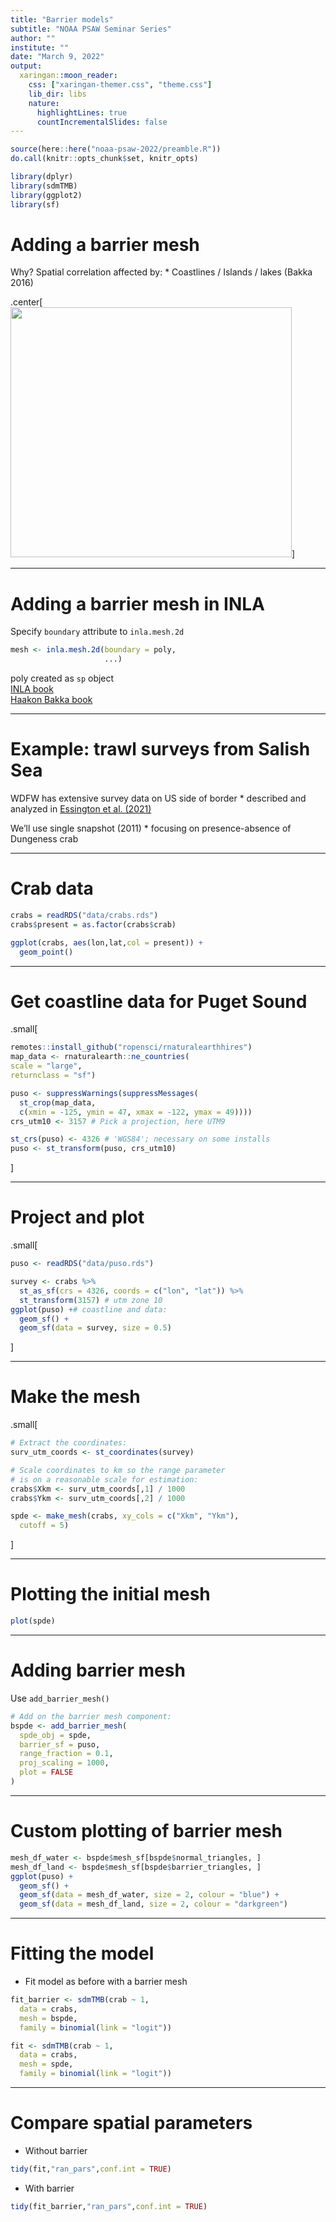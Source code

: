 ```yaml
---
title: "Barrier models"
subtitle: "NOAA PSAW Seminar Series"
author: ""
institute: ""
date: "March 9, 2022"
output:
  xaringan::moon_reader:
    css: ["xaringan-themer.css", "theme.css"]
    lib_dir: libs
    nature:
      highlightLines: true
      countIncrementalSlides: false
---
```


<!-- Build with: xaringan::inf_mr() -->

```r
source(here::here("noaa-psaw-2022/preamble.R"))
do.call(knitr::opts_chunk$set, knitr_opts)
```

```r
library(dplyr)
library(sdmTMB)
library(ggplot2)
library(sf)
```

# Adding a barrier mesh

Why? Spatial correlation affected by:
  * Coastlines / Islands / lakes (Bakka 2016) 

.center[
<img src="images/bakka_2016.png" width="450px" height = "400px"/>
]

---  

# Adding a barrier mesh in INLA

Specify `boundary` attribute to `inla.mesh.2d`  

```r
mesh <- inla.mesh.2d(boundary = poly,
                     ...)
```

poly created as `sp` object  
[INLA book](https://becarioprecario.bitbucket.io/spde-gitbook/ch-nonstationarity.html#ch:barrier)  
[Haakon Bakka book](https://haakonbakkagit.github.io/btopic128.html)  

---

# Example: trawl surveys from Salish Sea

WDFW has extensive survey data on US side of border
  * described and analyzed in [Essington et al. (2021)](https://www.int-res.com/abstracts/meps/v657/p173-189/)

We'll use single snapshot (2011)
  * focusing on presence-absence of Dungeness crab

---

# Crab data

```r
crabs = readRDS("data/crabs.rds")
crabs$present = as.factor(crabs$crab)

ggplot(crabs, aes(lon,lat,col = present)) + 
  geom_point()
```

---

# Get coastline data for Puget Sound

.small[
```r
remotes::install_github("ropensci/rnaturalearthhires")
map_data <- rnaturalearth::ne_countries(
scale = "large",
returnclass = "sf")

puso <- suppressWarnings(suppressMessages(
  st_crop(map_data,
  c(xmin = -125, ymin = 47, xmax = -122, ymax = 49))))
crs_utm10 <- 3157 # Pick a projection, here UTM9

st_crs(puso) <- 4326 # 'WGS84'; necessary on some installs
puso <- st_transform(puso, crs_utm10)

```
]

---

# Project and plot  

.small[
```r
puso <- readRDS("data/puso.rds")

```
```r
survey <- crabs %>% 
  st_as_sf(crs = 4326, coords = c("lon", "lat")) %>%
  st_transform(3157) # utm zone 10
ggplot(puso) +# coastline and data:
  geom_sf() +
  geom_sf(data = survey, size = 0.5)
```
]

---

# Make the mesh

.small[
```r
# Extract the coordinates:
surv_utm_coords <- st_coordinates(survey)

# Scale coordinates to km so the range parameter
# is on a reasonable scale for estimation:
crabs$Xkm <- surv_utm_coords[,1] / 1000
crabs$Ykm <- surv_utm_coords[,2] / 1000

spde <- make_mesh(crabs, xy_cols = c("Xkm", "Ykm"),
  cutoff = 5)
```
]

---

# Plotting the initial mesh 

```r
plot(spde)
```

---

# Adding barrier mesh

Use `add_barrier_mesh()`  

```r
# Add on the barrier mesh component:
bspde <- add_barrier_mesh(
  spde_obj = spde, 
  barrier_sf = puso, 
  range_fraction = 0.1,
  proj_scaling = 1000, 
  plot = FALSE
)
```

---

# Custom plotting of barrier mesh

```r
mesh_df_water <- bspde$mesh_sf[bspde$normal_triangles, ]
mesh_df_land <- bspde$mesh_sf[bspde$barrier_triangles, ]
ggplot(puso) +
  geom_sf() +
  geom_sf(data = mesh_df_water, size = 2, colour = "blue") +
  geom_sf(data = mesh_df_land, size = 2, colour = "darkgreen")
```

---

# Fitting the model  

* Fit model as before with a barrier mesh
```r
fit_barrier <- sdmTMB(crab ~ 1, 
  data = crabs, 
  mesh = bspde,
  family = binomial(link = "logit"))
```
```r
fit <- sdmTMB(crab ~ 1, 
  data = crabs, 
  mesh = spde,
  family = binomial(link = "logit"))
```
---

# Compare spatial parameters

* Without barrier
```r
tidy(fit,"ran_pars",conf.int = TRUE)
```
* With barrier
```r
tidy(fit_barrier,"ran_pars",conf.int = TRUE)
```

